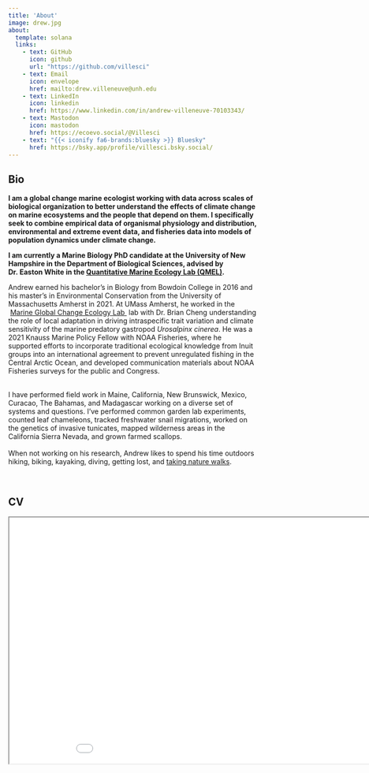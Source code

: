 ```yaml
---
title: 'About'
image: drew.jpg
about: 
  template: solana
  links: 
    - text: GitHub
      icon: github
      url: "https://github.com/villesci"
    - text: Email
      icon: envelope
      href: mailto:drew.villeneuve@unh.edu
    - text: LinkedIn
      icon: linkedin
      href: https://www.linkedin.com/in/andrew-villeneuve-70103343/
    - text: Mastodon
      icon: mastodon
      href: https://ecoevo.social/@Villesci
    - text: "{{< iconify fa6-brands:bluesky >}} Bluesky"
      href: https://bsky.app/profile/villesci.bsky.social/
---
```


::: panel-tabset
## Bio

**I am a global change marine ecologist working with data across scales of biological organization to better understand the effects of climate change on marine ecosystems and the people that depend on them. I specifically seek to combine empirical data of organismal physiology and distribution, environmental and extreme event data, and fisheries data into models of population dynamics under climate change.**

**I am currently a Marine Biology PhD candidate at the University of New Hampshire in the Department of Biological Sciences, advised by Dr. Easton White in the [Quantitative Marine Ecology Lab (QMEL)](https://quantmarineecolab.github.io/).**

Andrew earned his bachelor's in Biology from Bowdoin College in 2016 and his master's in Environmental Conservation from the University of Massachusetts Amherst in 2021. At UMass Amherst, he worked in the  [Marine Global Change Ecology Lab ](https://bscheng.com/) lab with Dr. Brian Cheng understanding the role of local adaptation in driving intraspecific trait variation and climate sensitivity of the marine predatory gastropod *Urosalpinx cinerea*. He was a 2021 Knauss Marine Policy Fellow with NOAA Fisheries, where he supported efforts to incorporate traditional ecological knowledge from Inuit groups into an international agreement to prevent unregulated fishing in the Central Arctic Ocean, and developed communication materials about NOAA Fisheries surveys for the public and Congress.

**\
**I have performed field work in Maine, California, New Brunswick, Mexico, Curacao, The Bahamas, and Madagascar working on a diverse set of systems and questions. I've performed common garden lab experiments, counted leaf chameleons, tracked freshwater snail migrations, worked on the genetics of invasive tunicates, mapped wilderness areas in the California Sierra Nevada, and grown farmed scallops.**\
\
** When not working on his research, Andrew likes to spend his time outdoors hiking, biking, kayaking, diving, getting lost, and [taking nature walks](https://www.inaturalist.org/people/1160923).

**\
**

## CV

<iframe src="images/villeneuve_cv2.pdf" title="CV" width="960" height="500">

</iframe>
:::

